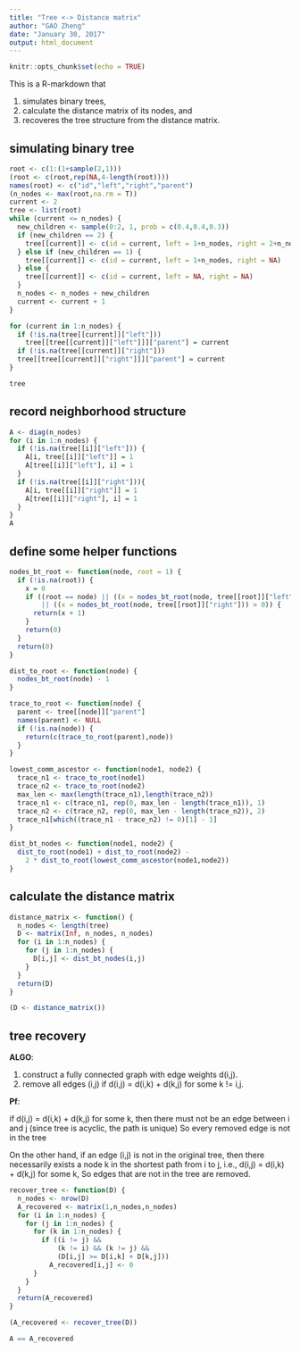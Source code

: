 ```yaml
---
title: "Tree <-> Distance matrix"
author: "GAO Zheng"
date: "January 30, 2017"
output: html_document
---
```


```r
knitr::opts_chunk$set(echo = TRUE)
```

This is a R-markdown that 

1. simulates binary trees, 
2. calculate the distance matrix of its nodes, and 
3. recoveres the tree structure from the distance matrix.


## simulating binary tree

```r
root <- c(1:(1+sample(2,1)))
(root <- c(root,rep(NA,4-length(root))))
names(root) <- c("id","left","right","parent")
(n_nodes <- max(root,na.rm = T))
current <- 2
tree <- list(root)
while (current <= n_nodes) {
  new_children <- sample(0:2, 1, prob = c(0.4,0.4,0.3))
  if (new_children == 2) {
    tree[[current]] <- c(id = current, left = 1+n_nodes, right = 2+n_nodes)
  } else if (new_children == 1) {
    tree[[current]] <- c(id = current, left = 1+n_nodes, right = NA)
  } else {
    tree[[current]] <- c(id = current, left = NA, right = NA)
  }
  n_nodes <- n_nodes + new_children
  current <- current + 1
}

for (current in 1:n_nodes) {
  if (!is.na(tree[[current]]["left"]))
    tree[[tree[[current]]["left"]]]["parent"] = current
  if (!is.na(tree[[current]]["right"]))
  tree[[tree[[current]]["right"]]]["parent"] = current
}

tree
```

## record neighborhood structure

```r
A <- diag(n_nodes)
for (i in 1:n_nodes) {
  if (!is.na(tree[[i]]["left"])) {
    A[i, tree[[i]]["left"]] = 1
    A[tree[[i]]["left"], i] = 1
  }
  if (!is.na(tree[[i]]["right"])){
    A[i, tree[[i]]["right"]] = 1
    A[tree[[i]]["right"], i] = 1
  }
}
A
```

## define some helper functions

```r
nodes_bt_root <- function(node, root = 1) {
  if (!is.na(root)) {
    x = 0
    if ((root == node) || ((x = nodes_bt_root(node, tree[[root]]["left"])) > 0)
        || ((x = nodes_bt_root(node, tree[[root]]["right"])) > 0)) {
      return(x + 1)
    }
    return(0)
  }
  return(0)
}

dist_to_root <- function(node) {
  nodes_bt_root(node) - 1
}

trace_to_root <- function(node) {
  parent <- tree[[node]]["parent"]
  names(parent) <- NULL
  if (!is.na(node)) {
    return(c(trace_to_root(parent),node))
  }
}

lowest_comm_ascestor <- function(node1, node2) {
  trace_n1 <- trace_to_root(node1)
  trace_n2 <- trace_to_root(node2)
  max_len <- max(length(trace_n1),length(trace_n2))
  trace_n1 <- c(trace_n1, rep(0, max_len - length(trace_n1)), 1)
  trace_n2 <- c(trace_n2, rep(0, max_len - length(trace_n2)), 2)
  trace_n1[which((trace_n1 - trace_n2) != 0)[1] - 1]
}

dist_bt_nodes <- function(node1, node2) {
  dist_to_root(node1) + dist_to_root(node2) - 
    2 * dist_to_root(lowest_comm_ascestor(node1,node2))
}
```

## calculate the distance matrix

```r
distance_matrix <- function() {
  n_nodes <- length(tree)
  D <- matrix(Inf, n_nodes, n_nodes)
  for (i in 1:n_nodes) {
    for (j in 1:n_nodes) {
      D[i,j] <- dist_bt_nodes(i,j)
    }
  }
  return(D)
}

(D <- distance_matrix())
```

## tree recovery

**ALGO**:

1. construct a fully connected graph with edge weights d(i,j).
2. remove all edges (i,j) if d(i,j) = d(i,k) + d(k,j) for some k != i,j.

**Pf**:

if d(i,j) = d(i,k) + d(k,j) for some k, 
then there must not be an edge between i and j (since tree is acyclic, the path is unique)
So every removed edge is not in the tree

On the other hand,
if an edge (i,j) is not in the original tree,
then there necessarily exists a node k in the shortest path from i to j,
i.e., d(i,j) = d(i,k) + d(k,j) for some k,
So edges that are not in the tree are removed. 


```r
recover_tree <- function(D) {
  n_nodes <- nrow(D)
  A_recovered <- matrix(1,n_nodes,n_nodes)
  for (i in 1:n_nodes) {
    for (j in 1:n_nodes) {
      for (k in 1:n_nodes) {
        if ((i != j) && 
            (k != i) && (k != j) &&
            (D[i,j] >= D[i,k] + D[k,j]))
          A_recovered[i,j] <- 0
      }
    }
  }
  return(A_recovered)
}

(A_recovered <- recover_tree(D))

A == A_recovered
```
